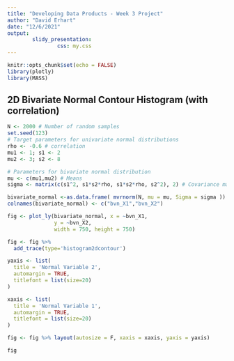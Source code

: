 ```yaml
---
title: "Developing Data Products - Week 3 Project"
author: "David Erhart"
date: "12/6/2021"
output: 
        slidy_presentation:
                css: my.css
---
```

```r
knitr::opts_chunk$set(echo = FALSE)
library(plotly)
library(MASS)
```

## 2D Bivariate Normal Contour Histogram (with correlation)

```r
N <- 2000 # Number of random samples
set.seed(123)
# Target parameters for univariate normal distributions
rho <- -0.6 # correlation
mu1 <- 1; s1 <- 2
mu2 <- 3; s2 <- 8

# Parameters for bivariate normal distribution
mu <- c(mu1,mu2) # Means
sigma <- matrix(c(s1^2, s1*s2*rho, s1*s2*rho, s2^2), 2) # Covariance matrix

bivariate_normal <-as.data.frame( mvrnorm(N, mu = mu, Sigma = sigma )) # from MASS package
colnames(bivariate_normal) <- c("bvn_X1","bvn_X2")
```

<div class = 'center'>
```r
fig <- plot_ly(bivariate_normal, x = ~bvn_X1,
               y = ~bvn_X2,
               width = 750, height = 750)

fig <- fig %>%
  add_trace(type='histogram2dcontour')

yaxis <- list(
  title = 'Normal Variable 2',
  automargin = TRUE,
  titlefont = list(size=20)
)

xaxis <- list(
  title = 'Normal Variable 1',
  automargin = TRUE,
  titlefont = list(size=20)
)

fig <- fig %>% layout(autosize = F, xaxis = xaxis, yaxis = yaxis)

fig
```
</div>